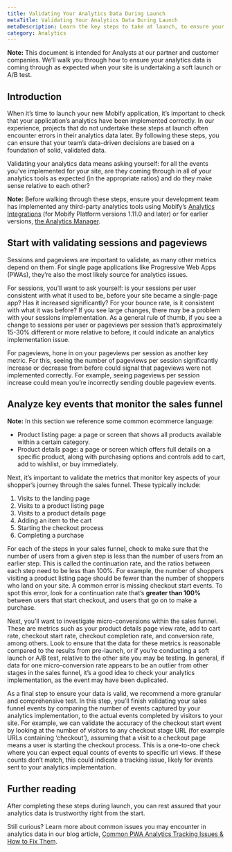 ```yaml
---
title: Validating Your Analytics Data During Launch
metaTitle: Validating Your Analytics Data During Launch
metaDescription: Learn the key steps to take at launch, to ensure your analytics data comes through as expected.
category: Analytics
---
```


<Callout type="info">
    <strong>Note:</strong> This document is intended for Analysts at our partner and customer companies. We’ll walk you through how to ensure your analytics data is coming through as expected when your site is undertaking a soft launch or A/B test.
</Callout>

## Introduction

When it’s time to launch your new Mobify application, it’s important to check that your application’s analytics have been implemented correctly. In our experience, projects that do not undertake these steps at launch often encounter errors in their analytics data later. By following these steps, you can ensure that your team’s data-driven decisions are based on a foundation of solid, validated data.

Validating your analytics data means asking yourself: for all the events you’ve implemented for your site, are they coming through in all of your analytics tools as expected (in the appropriate ratios) and do they make sense relative to each other?

<Callout type="info">
    <strong>Note:</strong> Before walking through these steps, ensure your development team has implemented any third-party analytics tools using Mobify’s <a href="../../../apis-and-sdks/progressive-web-sdk/analytics-integrations/overview">Analytics Integrations</a> (for Mobify Platform versions 1.11.0 and later) or for earlier versions, <a href="../../../apis-and-sdks/progressive-web-sdk/analytics-integrations/legacy-analytics-manager">the Analytics Manager</a>.
</Callout>

## Start with validating sessions and pageviews

Sessions and pageviews are important to validate, as many other metrics depend on them. For single page applications like Progressive Web Apps (PWAs), they’re also the most likely source for analytics issues.

For sessions, you’ll want to ask yourself: is your sessions per user consistent with what it used to be, before your site became a single-page app? Has it increased significantly? For your bounce rate, is it consistent with what it was before? If you see large changes, there may be a problem with your sessions implementation. As a general rule of thumb, if you see a change to sessions per user or pageviews per session that’s approximately 15-30% different or more relative to before, it could indicate an analytics implementation issue.

For pageviews, hone in on your pageviews per session as another key metric. For this, seeing the number of pageviews per session significantly increase or decrease from before could signal that pageviews were not implemented correctly. For example, seeing pageviews per session increase could mean you’re incorrectly sending double pageview events.

## Analyze key events that monitor the sales funnel

<Callout type="info">
    <strong>Note:</strong> In this section we reference some common ecommerce language:
    <ul>
        <li>Product listing page: a page or screen that shows all products available within a certain category.</li>
        <li>Product details page: a page or screen which offers full details on a specific product, along with purchasing options and controls add to cart, add to wishlist, or buy immediately.</li>
    </ul>
</Callout>

Next, it’s important to validate the metrics that monitor key aspects of your shopper’s journey through the sales funnel. These typically include:

1. Visits to the landing page
2. Visits to a product listing page
3. Visits to a product details page
4. Adding an item to the cart
5. Starting the checkout process
6. Completing a purchase

For each of the steps in your sales funnel, check to make sure that the number of users from a given step is less than the number of users from an earlier step. This is called the continuation rate, and the ratios between each step need to be less than 100%. For example, the number of shoppers visiting a product listing page should be fewer than the number of shoppers who land on your site. A common error is missing checkout start events. To spot this error, look for a continuation rate that’s **greater than 100%** between users that start checkout, and users that go on to make a purchase.

Next, you’ll want to investigate micro-conversions within the sales funnel. These are metrics such as your product details page view rate, add to cart rate, checkout start rate, checkout completion rate, and conversion rate, among others. Look to ensure that the data for these metrics is reasonable compared to the results from pre-launch, or if you’re conducting a soft launch or A/B test, relative to the other site you may be testing. In general, if data for one micro-conversion rate appears to be an outlier from other stages in the sales funnel, it’s a good idea to check your analytics implementation, as the event may have been duplicated.

As a final step to ensure your data is valid, we recommend a more granular and comprehensive test. In this step, you’ll finish validating your sales funnel events by comparing the number of events captured by your analytics implementation, to the actual events completed by visitors to your site. For example, we can validate the accuracy of the checkout start event by looking at the number of visitors to any checkout stage URL (for example URLs containing ‘checkout’), assuming that a visit to a checkout page means a user is starting the checkout process. This is a one-to-one check where you can expect equal counts of events to specific url views. If these counts don’t match, this could indicate a tracking issue, likely for events sent to your analytics implementation.

## Further reading

After completing these steps during launch, you can rest assured that your analytics data is trustworthy right from the start.

Still curious? Learn more about common issues you may encounter in analytics data in our blog article, [Common PWA Analytics Tracking Issues & How to Fix Them](https://www.mobify.com/insights/common-pwa-analytics-tracking-issues-how-to-fix-them/).
